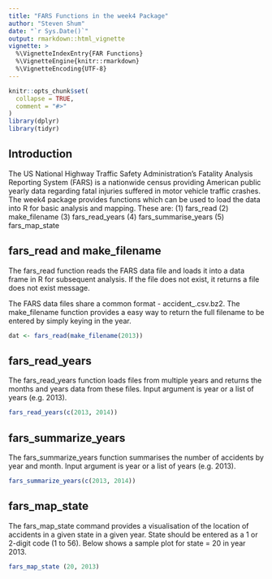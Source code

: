 ```yaml
---
title: "FARS Functions in the week4 Package"
author: "Steven Shum"
date: "`r Sys.Date()`"
output: rmarkdown::html_vignette
vignette: >
  %\VignetteIndexEntry{FAR Functions}
  %\VignetteEngine{knitr::rmarkdown}
  %\VignetteEncoding{UTF-8}
---
```


```r
knitr::opts_chunk$set(
  collapse = TRUE,
  comment = "#>"
)
library(dplyr)
library(tidyr)
```

## Introduction

The US National Highway Traffic Safety Administration's Fatality Analysis Reporting System (FARS) is a nationwide census providing American public yearly data regarding fatal injuries suffered in motor vehicle traffic crashes. The week4 package provides functions which can be used to load the data into R for basic analysis and mapping. These are:
(1) fars_read
(2) make_filename
(3) fars_read_years
(4) fars_summarise_years
(5) fars_map_state

## fars_read and make_filename

The fars_read function reads the FARS data file and loads it into a data frame in R for subsequent analysis. If the file does not exist, it returns a file does not exist message. 

The FARS data files share a common format - accident_<year>.csv.bz2. The make_filename function provides a easy way to return the full filename to be entered by simply keying in the year. 

```r
dat <- fars_read(make_filename(2013))
```

## fars_read_years

The fars_read_years function loads files from multiple years and returns the months and years data from these files. Input argument is year or a list of years (e.g. 2013).

```r
fars_read_years(c(2013, 2014))
```

## fars_summarize_years

The fars_summarize_years function summarises the number of accidents by year and month. Input argument is year or a list of years (e.g. 2013).

```r
fars_summarize_years(c(2013, 2014))
```

## fars_map_state

The fars_map_state command provides a visualisation of the location of accidents in a given state in a given year. State should be entered as a 1 or 2-digit code (1 to 56). Below shows a sample plot for state = 20 in year 2013. 

```r
fars_map_state (20, 2013)
```

